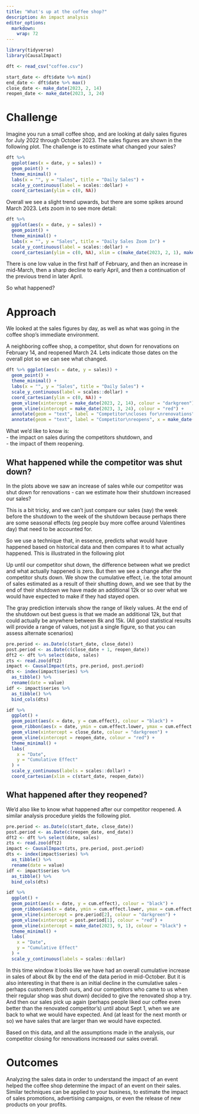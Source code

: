 ```yaml
---
title: "What's up at the coffee shop?"
description: An impact analysis
editor_options: 
  markdown: 
    wrap: 72
---
```


```r
library(tidyverse)
library(CausalImpact)

dft <- read_csv("coffee.csv")

start_date <- dft$date %>% min()
end_date <- dft$date %>% max()
close_date <- make_date(2023, 2, 14)
reopen_date <- make_date(2023, 3, 24)
```

# Challenge

Imagine you run a small coffee shop, and are looking at daily sales figures for July 2022 through October 2023. The sales figures are shown in the following plot. The challenge is to estimate what changed your sales?

```r
dft %>%
  ggplot(aes(x = date, y = sales)) +
  geom_point() +
  theme_minimal() +
  labs(x = "", y = "Sales", title = "Daily Sales") +
  scale_y_continuous(label = scales::dollar) +
  coord_cartesian(ylim = c(0, NA))
```

Overall we see a slight trend upwards, but there are some spikes around March 2023. Lets zoom in to see more detail:

```r
dft %>%
  ggplot(aes(x = date, y = sales)) +
  geom_point() +
  theme_minimal() +
  labs(x = "", y = "Sales", title = "Daily Sales Zoom In") +
  scale_y_continuous(label = scales::dollar) +
  coord_cartesian(ylim = c(0, NA), xlim = c(make_date(2023, 2, 1), make_date(2023, 5, 15)))
```

There is one low value in the first half of February, and then an increase in mid-March, then a sharp decline to early April, and then a continuation of the previous trend in later April.

So what happened?

# Approach

We looked at the sales figures by day, as well as what was going in the coffee shop's immediate environment.

A neighboring coffee shop, a competitor, shut down for renovations on February 14, and reopened March 24. Lets indicate those dates on the overall plot so we can see what changed.

```r
dft %>% ggplot(aes(x = date, y = sales)) +
  geom_point() +
  theme_minimal() +
  labs(x = "", y = "Sales", title = "Daily Sales") +
  scale_y_continuous(label = scales::dollar) +
  coord_cartesian(ylim = c(0, NA)) +
  geom_vline(xintercept = make_date(2023, 2, 14), colour = "darkgreen") +
  geom_vline(xintercept = make_date(2023, 3, 24), colour = "red") +
  annotate(geom = "text", label = "Competitor\ncloses for\nrenovations", x = make_date(2023, 2, 11), y = 3000, colour = "darkgreen", hjust = 1) +
  annotate(geom = "text", label = "Competitor\nreopens", x = make_date(2023, 3, 27), y = 3000, colour = "red", hjust = 0)
```

What we'd like to know is:  
- the impact on sales during the competitors shutdown, and  
- the impact of them reopening.  

## What happened while the competitor was shut down?

In the plots above we saw an increase of sales while our competitor was shut down for renovations - can we estimate how their shutdown increased our sales?

This is a bit tricky, and we can't just compare our sales (say) the week before the shutdown to the week of the shutdown because perhaps there are some seasonal effects (eg people buy more coffee around Valentines day) that need to be accounted for.

So we use a technique that, in essence, predicts what would have happened based on historical data and then compares it to what actually happened. This is illustrated in the following plot

Up until our competitor shut down, the difference between what we predict and what actually happened is zero. But then we see a change after the competitor shuts down. We show the cumulative effect, i.e. the total amount of sales estimated as a result of their shutting down, and we see that by the end of their shutdown we have made an additional 12k or so over what we would have expected to make if they had stayed open.

The gray prediction intervals show the range of likely values.  At the end of the shutdown out best guess is that we made an additional 12k, but that could actually be anywhere between 8k and 15k. (All good statistical results will provide a range of values, not just a single figure, so that you can assess alternate scenarios)

```r
pre.period <- as.Date(c(start_date, close_date))
post.period <- as.Date(c(close_date + 1, reopen_date))
dft2 <- dft %>% select(date, sales)
zts <- read.zoo(dft2)
impact <- CausalImpact(zts, pre.period, post.period)
dts <- index(impact$series) %>%
  as_tibble() %>%
  rename(date = value)
idf <- impact$series %>%
  as_tibble() %>%
  bind_cols(dts)

idf %>%
  ggplot() +
  geom_point(aes(x = date, y = cum.effect), colour = "black") +
  geom_ribbon(aes(x = date, ymin = cum.effect.lower, ymax = cum.effect.upper), alpha = 0.2) +
  geom_vline(xintercept = close_date, colour = "darkgreen") +
  geom_vline(xintercept = reopen_date, colour = "red") +
  theme_minimal() +
  labs(
    x = "Date",
    y = "Cumulative Effect"
  ) +
  scale_y_continuous(labels = scales::dollar) +
  coord_cartesian(xlim = c(start_date, reopen_date))
```

## What happened after they reopened?

We'd also like to know what happened after our competitor reopened. A similar analysis procedure yields the following plot.

```r
pre.period <- as.Date(c(start_date, close_date))
post.period <- as.Date(c(reopen_date, end_date))
dft2 <- dft %>% select(date, sales)
zts <- read.zoo(dft2)
impact <- CausalImpact(zts, pre.period, post.period)
dts <- index(impact$series) %>%
  as_tibble() %>%
  rename(date = value)
idf <- impact$series %>%
  as_tibble() %>%
  bind_cols(dts)

idf %>%
  ggplot() +
  geom_point(aes(x = date, y = cum.effect), colour = "black") +
  geom_ribbon(aes(x = date, ymin = cum.effect.lower, ymax = cum.effect.upper), alpha = 0.2) +
  geom_vline(xintercept = pre.period[2], colour = "darkgreen") +
  geom_vline(xintercept = post.period[1], colour = "red") +
  geom_vline(xintercept = make_date(2023, 9, 1), colour = "black") +
  theme_minimal() +
  labs(
    x = "Date",
    y = "Cumulative Effect"
  ) +
  scale_y_continuous(labels = scales::dollar)
```


In this time window it looks like we have had an overall cumulative increase in sales of about 8k by the end of the data period in mid-October. But it is also interesting in that there is an initial decline in the cumulative sales - perhaps customers (both ours, and our competitors who came to us when their regular shop was shut down) decided to give the renovated shop a try. And then our sales pick up again (perhaps people liked our coffee even better than the renovated competitor's) until about Sept 1, when we are back to what we would have expected. And (at least for the next month or so) we have sales that are larger than we would have expected. 

Based on this data, and all the assumptions made in the analysis, our competitor closing for renovations increased our sales overall.

# Outcomes

Analyzing the sales data in order to understand the impact of an event helped the coffee shop determine the impact of an event on their sales. Similar techniques can be applied to your business, to estimate the impact of sales promotions, advertising campaigns, or even the release of new products on your profits.  
